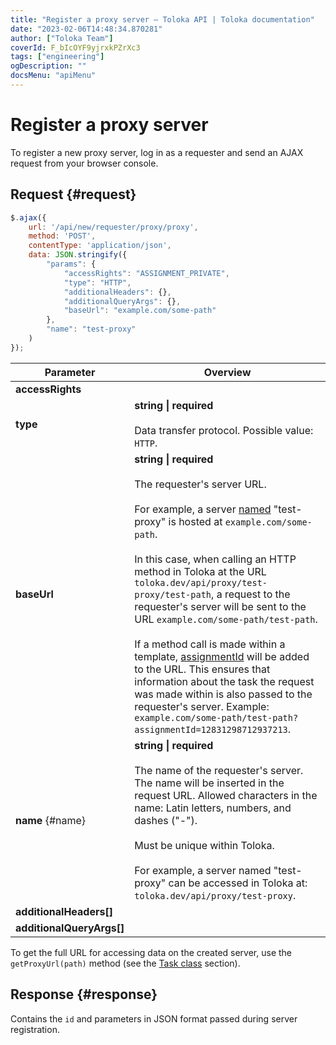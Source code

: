 ```yaml
---
title: "Register a proxy server — Toloka API | Toloka documentation"
date: "2023-02-06T14:48:34.870281"
author: ["Toloka Team"]
coverId: F_bIcOYF9yjrxkPZrXc3
tags: ["engineering"]
ogDescription: ""
docsMenu: "apiMenu"
---
```



# Register a proxy server

To register a new proxy server, log in as a requester and send an AJAX request from your browser console.

## Request {#request}

```js
$.ajax({
    url: '/api/new/requester/proxy/proxy',
    method: 'POST',
    contentType: 'application/json',
    data: JSON.stringify({
        "params": {
            "accessRights": "ASSIGNMENT_PRIVATE",
            "type": "HTTP",
            "additionalHeaders": {},
            "additionalQueryArgs": {},
            "baseUrl": "example.com/some-path"
        },
        "name": "test-proxy"
    )
});
```

Parameter | Overview
----- | -----
**accessRights** | <HttpproxyRegistrationTable1/>
**type** | **string \| required**<br/><br/>Data transfer protocol. Possible value: `HTTP`.
**baseUrl** | **string \| required**<br/><br/>The requester's server URL.<br/><br/>For example, a server [named](#name) "test-proxy" is hosted at `example.com/some-path`.<br/><br/>In this case, when calling an HTTP method in Toloka at the URL `toloka.dev/api/proxy/test-proxy/test-path`, a request to the requester's server will be sent to the URL `example.com/some-path/test-path`.<br/><br/>If a method call is made within a template, [assignmentId](#assignmentId) will be added to the URL. This ensures that information about the task the request was made within is also passed to the requester's server. Example: `example.com/some-path/test-path?assignmentId=12831298712937213`.
**name** {#name} | **string \| required**<br/><br/>The name of the requester's server. The name will be inserted in the request URL. Allowed characters in the name: Latin letters, numbers, and dashes ("-").<br/><br/>Must be unique within Toloka.<br/><br/>For example, a server named "test-proxy" can be accessed in Toloka at: `toloka.dev/api/proxy/test-proxy`.
**additionalHeaders[]** | <HttpproxyRegistrationTable2/>
**additionalQueryArgs[]** | <HttpproxyRegistrationTable3/>

<Note mode="note" title="Note">

To get the full URL for accessing data on the created server, use the `getProxyUrl(path)` method (see the [Task class](https://toloka.ai/en/docs/guide/concepts/js/task) section).

</Note>

## Response {#response}

Contains the `id` and parameters in JSON format passed during server registration.